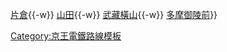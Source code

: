{{鐵道路線 |
| 模板名稱 = 御陵線
| 名稱 = <small>[[京王電鐵|京王帝都電鐵]]</small> {{link-ja|御陵線|京王御陵線}}（廢線）
| 代表色  = #DD0077
| 背景顏色 = #CCCCCC
| 車站列表 = [[北野站 (東京都)|北野]]{{-w}} [[京王片倉站|片倉]]{{-w}} [[山田站 (東京都)|山田]]{{-w}} [[武藏橫山站|武藏橫山]]{{-w}} [[多摩御陵前站|多摩御陵前]]}}
<noinclude>
[[Category:京王電鐵路線模板]]
</noinclude>